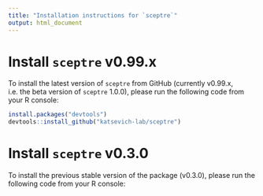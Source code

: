 ```yaml
---
title: "Installation instructions for `sceptre`"
output: html_document
---
```


# Install `sceptre` v0.99.x

To install the latest version of `sceptre` from GitHub (currently v0.99.x, i.e. the beta version of `sceptre` 1.0.0), please run the following code from your R console:

```r
install.packages("devtools")
devtools::install_github("katsevich-lab/sceptre")
```

# Install `sceptre` v0.3.0

To install the previous stable version of the package (v0.3.0), please run the following code from your R console:

```r
```

